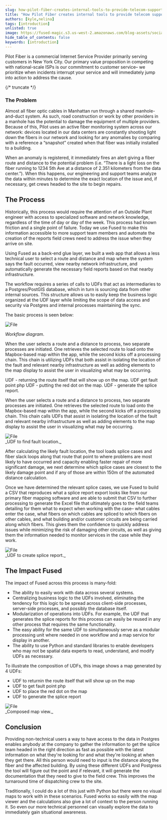 ```yaml
---
slug: how-pilot-fiber-creates-internal-tools-to-provide-telecom-support
title: "How Pilot Fiber creates internal tools to provide telecom support"
authors: [kyle,nelina]
tags: [introduction]
unlisted: true
image: https://fused-magic.s3.us-west-2.amazonaws.com/blog-assets/social_jennings.png
hide_table_of_contents: false
keywords: [introduction]
---
```


Pilot Fiber is a commercial Internet Service Provider primarily serving customers in New York City. Our primary value proposition in competing with national-scale ISPs is our commitment to customer service– we prioritize when incidents interrupt your service and will immediately jump into action to address the cause.



{/* truncate */}

### The Problem



Almost all fiber optic cables in Manhattan run through a shared manhole-and-duct system. As such, road construction or work by other providers in a manhole has the potential to damage the equipment of multiple providers. Because of this, Pilot uses an active fiber monitoring system across our network: devices located in our data centers are constantly shooting light down the fibers in our network and looking for any anomalies by comparing with a reference a “snapshot” created when that fiber was initially installed to a building.


When an anomaly is registered, it immediately fires an alert giving a fiber route and distance to the potential problem (i.e. “There is a light loss on the fiber running to 1234 5th Ave at a distance of 2.351 kilometers from the data center.”). When this happens, our engineering and support teams analyze the data within minutes to determine the exact location of the issue and, if necessary, get crews headed to the site to begin repairs.


## The Process

Historically, this process would require the attention of an Outside Plant engineer with access to specialized software and network knowledge, regardless of the time of day or day of the week. This process had known friction and a single point of failure. Today we use  Fused to make this information accessible to more support team members and automate the creation of the reports field crews need to address the issue when they arrive on site.


Using Fused as a back-end glue layer, we built a web app that allows a less technical user to select a route and distance and map where the system says the fault occurred, view nearby network infrastructure, and automatically generate the necessary field reports based on that nearby infrastructure.


The workflow requires a series of calls to UDFs that act as intermediaries to a Postgres/PostGIS database, which in turn is sourcing data from other internal sources. This structure allows us to easily keep the business logic organized at the UDF layer while limiting the scope of data access and security via Postgres and internal processes maintaining the sync.


The basic process is seen below:


<div style={{textAlign: 'center'}}>
<img src={Image1} alt="File" style={{}} />
</div>

_Workflow diagram._


When the user selects a route and a distance to process, two separate processes are initiated. One retrieves the selected route to load onto the Mapbox-based map within the app, while the second kicks off a processing chain. This chain is utilizing UDFs that both assist in isolating the location of the fault and relevant nearby infrastructure as well as adding elements to the map display to assist the user in visualizing what may be occurring.

UDF - returning the route itself that will show up on the map.
UDF  get fault point php
UDF - putting the red dot on the map.
UDF - generate the splice report.

When the user selects a route and a distance to process, two separate processes are initiated. One retrieves the selected route to load onto the Mapbox-based map within the app, while the second kicks off a processing chain. This chain calls UDFs that assist in isolating the location of the fault and relevant nearby infrastructure as well as adding elements to the map display to assist the user in visualizing what may be occurring.



<div style={{textAlign: 'center'}}>
<img src={Image2} alt="File" style={{}} />
</div>
_UDF to find fault location._


After calculating the likely fault location, the tool loads splice cases and fiber slack loops along that route that point to where problems are most likely to have occurred and capacity enabling faster repair of more significant damage, we next determine which splice cases are closest to the likely damage point and if any of those are within 150m of the automated distance calculation.


Once we have determined the relevant splice cases, we use Fused to build a CSV that reproduces what a splice report export looks like from our primary fiber mapping software and are able to submit that CSV to further processing to generate the Excel file that ultimately goes to the field teams detailing for them what to expect when working with the case– what cables enter the case, what fibers on which cables are spliced to which fibers on other cables, and what building and/or customer circuits are being carried along which fibers. This gives them the confidence to quickly address issues while minimizing the risk of damaging other circuits, as well as giving them the information needed to monitor services in the case while they work.


<div style={{textAlign: 'center'}}>
<img src={Image3} alt="File" style={{}} />
</div>
_UDF to create splice report._


## The Impact Fused

The impact of Fused across this process is many-fold:
- The ability to easily work with data across several systems.
- Centralizing business logic to the UDFs involved, eliminating the tendency for this logic to be spread across client-side processes, server-side processes, and possibly the database itself.
- Modularization of operations into UDFs. For example, the UDF that generates the splice reports for this process can easily be reused in any other process that requires the same functionality.
- The easy ability for the same UDF to simultaneously serve as a modular processing unit where needed in one workflow and a map service for display in another.
- The ability to use Python and standard libraries to enable developers who may not be spatial data experts to read, understand, and modify UDFs as necessary.

To illustrate the composition of UDFs, this image shows a map generated by 4 UDFs:
- UDF to returnin the route itself that will show up on the map
- UDF to get fault point php
- UDF to place the red dot on the map
- UDF to generate the splice report


<div style={{textAlign: 'center'}}>
<img src={Image4} alt="File" style={{}} />
</div>
_Composed map view._

## Conclusion

Providing non-technical users a way to have access to the data in Postgres enables anybody at the company to gather the information to get the splice team headed in the right direction as fast as possible with the latest information on what they're looking for and what they're looking at when they get there. All this person would need to input is the distance along the fiber and the affected building. By using these different UDFs and Postgress the tool will figure out the point and if relevant, it will generate the documentation that they need to give to the field crew. This improves the turnaround time of dispatching crew to the site.

Traditionally, I could do a lot of this just with Python but there were no visual maps to work with in these scenarios. Fused works so easily with the map viewer and the calculations also give a lot of context to the person running it. So even our more technical personnel can visually explore the data to immediately gain situational awareness.
